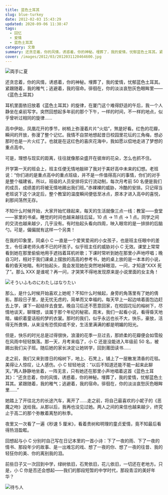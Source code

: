 ```yaml
---
title: 蓝色土耳其
slug: blue-turkey
date: 2012-02-03 15:43:29
updated: 2020-09-06 11:38:47
tags:
  - 回忆
  - 爱情
  - 蓝色土耳其
category: 文章
summary: 还贪恋着，你的风情，诱惑着，你的神秘。埋葬了，我的爱情，忧郁蓝色土耳其。紧跟随着，我的稚气；逃避着，我的宿命。徘徊在，你的淡淡哀愁灰色眼眸里。
cover: /images/2012/03/2012031120464600.jpg
---
```

![両手に夏](/images/2012/04/2012042820514100.jpg)

<MusicPlayer netease={1389742858} />

还贪恋着，你的风情，诱惑着，你的神秘。埋葬了，我的爱情，忧郁蓝色土耳其。紧跟随着，我的稚气；逃避着，我的宿命。徘徊在，你的淡淡哀愁灰色眼眸里——《蓝色土耳其》

耳机里面依旧放着《蓝色土耳其》的旋律，在厦门这个难得舒适的午后，我一个人静坐在桌前写字。突然回想起多年前的那个下午，一样的时间，不一样的地点，似乎曾听过相同的旋律……

高中伊始，凤凰花开的季节，树梢上弥漫着片片“火焰”，煞是好看。红色的花瓣，瞬间的开放，弥漫了整个记忆。我情不自禁地想起昔日校园里花坛的三角梅，想必那时也是一片火红了。也就是在这红色的喜庆花海中，我如愿以偿地走进了梦想的重点高中。

可是，理想与现实的距离，往往就像那朵盛开在彼岸的花朵，怎么也抓不住。

开学第一天的班会上，班主任便无情地敲碎了我对于美好高中未来的幻想。老班说：“你们进的是重点高中的重点班级，并不是一件值得高兴的事情，你们的对手是整个福建省。所以，班级的人员安排将实行流动制，每次月考前 50 名便是我们的成员，成绩差的将被无情地踢出我们班。”赤裸裸的威胁，冷酷的安排。只记得当老班说下这个决定后，整个教室的温度瞬间便低至冰点，原本才进入高中的喜悦，刹那间荡然无存。

不知什么时候开始，大家开始忙碌起来，每天的生活就像三点一线：教室——食堂——家里的书桌。睡觉的时间也越来越往后延，10 点 → 11 点 → 1 点。同学之间的交流也越来越少，几乎没有。有时抬起头看向四周，映入眼帘的是一排排的后脑勺。可是，偏偏就有这样一个另类！

在我的印象里，同桌小 C 一直是一个爱笑爱闹的小女孩子，也是班主任眼中的差生，令任课老师头疼不已的坏孩子。似乎班主任的威胁对小 C 无效。课堂上常常看到她在那里偷偷地用手遮挡着耳机听歌；下课时常听到她在那里小声地哼唱；晚自习时，相对于我们课桌上摆放的高高的参考书，她的桌上放的是一本本的小说，看的昏天地暗。有时抬起头，竟会发现她在突然地掉眼泪，一问，才知道“XXX 死了”。那么 XXX 是谁呢？再一问，才哭笑不得地发现原来是小说里面的女主角！

![そういふものにわたしはなりたい](/images/2012/04/2012042820532500.jpg)

那么，是什么时候开始喜欢上她呢？不知什么时候起，身旁的角落里有了她的倩影。那段日子里，是无忧无虑的，简单而又幸福的。每天早上一起边啃着面包边赶去上学，课下一起结伴去食堂。晚自习后还不愿意回家，在校园花坛的榕树下，尽情地谈天，聊理想，谈属于那个年纪的秘密。周末，我们一起看小说，看得昏天地暗，编织着童话般的梦的衣裳。那时的我们，似乎永远也长不大，快乐，豪放，活得无所畏惧，从来没有恐慌抑或不安，生活里满满的都是明媚的阳光。

但是，快乐的时光总是过得很快，浪漫的花季一旦过去，那娇柔的花瓣便会如雪般在风雨中轻轻飘落。那一天，月考来临了，小 C 还是没能进入年级前 50 名，被踢出我们尖子班。随后她的家长决定让她转学，回到莆田读书……

走之前，我们又来到昔日的榕树下，地上、石凳上，铺上了一层散发清香的花毯。美得让人惊叹，让人感伤。小 C 轻轻地说：“以后不知道还能不能一起来此聊天。”两人静静地坐着，一阵无言，只有她还在那里小声地唱着这首《蓝色土耳其》：“还贪恋着，你的风情，诱惑着，你的神秘。埋葬了，我的爱情，忧郁蓝色土耳其。紧跟随着，我的稚气；逃避着，我的宿命。徘徊在，你的淡淡哀愁灰色眼眸里……”

她踏上了开往北方的长途汽车，离开了……走之前，将自己最喜欢的小妮子的《恶魔之吻》送给我。从那以后，我再也没见过她。两人之间的来信也越来越少，终究止于高二的那个弥散着离愁的秋季。

夜里又一次看了一遍《秒速 5 厘米》，看着贵树和明理的童贞爱情，竟不知最后看得热泪盈眶。

回想起与小 C 分别时自己写在日记本里的一首小诗：下了一夜的雨、下了一夜的情书、那段年少的故事、是一出难忘的戏、想了一夜的你、想了一夜的往昔、我的轻狂你的美、你的离别我的泪。

前些日子又一次回到中学，绿树依旧，石凳依旧，花儿依旧，一切还在老地方。只是，小 C 你是否还会想起——我们的那段短暂的中学时代，那段青涩的美好年华？

![待ち人](/images/2012/04/2012042820485500.jpg)
